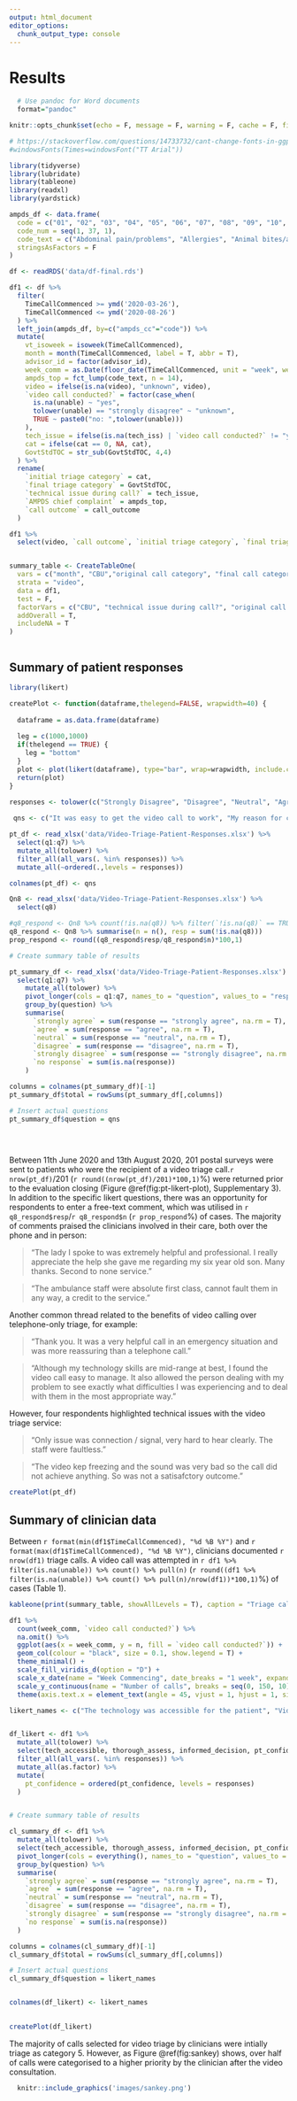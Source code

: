 ```yaml
---
output: html_document
editor_options: 
  chunk_output_type: console
---
```

# Results {-}

```r
  # Use pandoc for Word documents
  format="pandoc"

knitr::opts_chunk$set(echo = F, message = F, warning = F, cache = F, fig.align = 'center', out.width = '90%', fig.width = 10)

# https://stackoverflow.com/questions/14733732/cant-change-fonts-in-ggplot-geom-text
#windowsFonts(Times=windowsFont("TT Arial"))

library(tidyverse)
library(lubridate)
library(tableone)
library(readxl)
library(yardstick)

ampds_df <- data.frame(
  code = c("01", "02", "03", "04", "05", "06", "07", "08", "09", "10", "11", "12", "13", "14", "15", "16", "17", "18", "19", "20", "21", "22", "23", "24", "25", "26", "27", "28", "29", "30", "31", "32", "33", "34", "35", "36", "37"),
  code_num = seq(1, 37, 1),
  code_text = c("Abdominal pain/problems", "Allergies", "Animal bites/attacks", "Assault", "Back pain", "Breathing problems", "Burns", "Carbon monoxide/Inhalation/HAZMAT/CBRN", "Cardiac or respiratory arrest/death", "Chest pain", "Choking", "Covulsions/fitting", "Diabetic problems", "Drowning", "Electrocution", "Eye problems", "Falls", "Headache", "Heart problems", "Heat/cold exposure", "Haemorrhage/lacerations", "Inaccessible incident", "Overdose/poisoning", "Pregnancy/Childbirth/Miscarriage", "Psychiatric", "Sick person", "Stab/gunshot/penetrating trauma", "Stroke/TIA", "Traffic incident", "Traumatic injuries", "Unconscious", "Unknown problem", "Transfer", "ACN", "Health Care Professional Admission", "Pandemic", "Interfacility"),
  stringsAsFactors = F
)

df <- readRDS('data/df-final.rds')

df1 <- df %>%
  filter(
    TimeCallCommenced >= ymd('2020-03-26'),
    TimeCallCommenced <= ymd('2020-08-26')            
  ) %>%
  left_join(ampds_df, by=c("ampds_cc"="code")) %>%
  mutate(
    vt_isoweek = isoweek(TimeCallCommenced),
    month = month(TimeCallCommenced, label = T, abbr = T),
    advisor_id = factor(advisor_id),
    week_comm = as.Date(floor_date(TimeCallCommenced, unit = "week", week_start = 1)),
    ampds_top = fct_lump(code_text, n = 14),
    video = ifelse(is.na(video), "unknown", video),
    `video call conducted?` = factor(case_when(
      is.na(unable) ~ "yes",
      tolower(unable) == "strongly disagree" ~ "unknown",
      TRUE ~ paste0("no: ",tolower(unable)))
    ),
    tech_issue = ifelse(is.na(tech_iss) | `video call conducted?` != "yes", "No", "Yes"),
    cat = ifelse(cat == 0, NA, cat),
    GovtStdTOC = str_sub(GovtStdTOC, 4,4)
  ) %>%
  rename(
    `initial triage category` = cat,
    `final triage category` = GovtStdTOC,
    `technical issue during call?` = tech_issue,
    `AMPDS chief complaint` = ampds_top,
    `call outcome` = call_outcome
  )

df1 %>%
  select(video, `call outcome`, `initial triage category`, `final triage category`, `AMPDS chief complaint`, `video call conducted?`, `technical issue during call?`) %>% saveRDS('data/sankey_df.rds')


summary_table <- CreateTableOne(
  vars = c("month", "CBU","original call category", "final call category", "age", "sex", "video call conducted?", "technical issue during call?", "AMPDS chief complaint", "call outcome"),
  strata = "video",
  data = df1, 
  test = F,
  factorVars = c("CBU", "technical issue during call?", "original call category", "final call category", "AMPDS chief complaint", "sex", "month", "video call conducted?", "call outcome"),
  addOverall = T,
  includeNA = T
)



```

## Summary of patient responses

```r

library(likert)

createPlot <- function(dataframe,thelegend=FALSE, wrapwidth=40) {
  
  dataframe = as.data.frame(dataframe)
  
  leg = c(1000,1000)
  if(thelegend == TRUE) {
    leg = "bottom"
  }
  plot <- plot(likert(dataframe), type="bar", wrap=wrapwidth, include.center=T, plot.percents=F,plot.percent.low=T, plot.percent.high=T, plot.percent.neutral=T, legend.position=leg, colors=c('#CC0016','#F6A57F','#DFDFDF','#90C5DF','#0070B2')) 
  return(plot)
}

responses <- tolower(c("Strongly Disagree", "Disagree", "Neutral", "Agree", "Strongly Agree"))
 
 qns <- c("It was easy to get the video call to work", "My reason for calling was appropriate to be assess by video call", "The clinician I spoke with on the video call had a professional manner", "The clinician I spoke with supported me to use the video call technology", "Compared to telephone alone, the video call allowed me to express all my needs in a better way", "I was happy with the plan agreeed at the end of the video call", "Overall, I was satisfied with the video call")

pt_df <- read_xlsx('data/Video-Triage-Patient-Responses.xlsx') %>%
  select(q1:q7) %>%
  mutate_all(tolower) %>%
  filter_all(all_vars(. %in% responses)) %>%
  mutate_all(~ordered(.,levels = responses))

colnames(pt_df) <- qns

Qn8 <- read_xlsx('data/Video-Triage-Patient-Responses.xlsx') %>%
  select(q8)

#q8_respond <- Qn8 %>% count(!is.na(q8)) %>% filter(`!is.na(q8)` == TRUE) %>% pull(n)
q8_respond <- Qn8 %>% summarise(n = n(), resp = sum(!is.na(q8)))
prop_respond <- round((q8_respond$resp/q8_respond$n)*100,1)

# Create summary table of results

pt_summary_df <- read_xlsx('data/Video-Triage-Patient-Responses.xlsx') %>%
  select(q1:q7) %>%
    mutate_all(tolower) %>%
    pivot_longer(cols = q1:q7, names_to = "question", values_to = "response") %>%
    group_by(question) %>%
    summarise(
      `strongly agree` = sum(response == "strongly agree", na.rm = T),
      `agree` = sum(response == "agree", na.rm = T),
      `neutral` = sum(response == "neutral", na.rm = T),
      `disagree` = sum(response == "disagree", na.rm = T),
      `strongly disagree` = sum(response == "strongly disagree", na.rm = T),
      `no response` = sum(is.na(response))
    )

columns = colnames(pt_summary_df)[-1]
pt_summary_df$total = rowSums(pt_summary_df[,columns])

# Insert actual questions
pt_summary_df$question = qns
  

 
```

Between 11th June 2020 and 13th August 2020, 201 postal surveys were sent to patients who were the recipient of a video triage call.`r nrow(pt_df)`/201 (`r round((nrow(pt_df)/201)*100,1)`%) were returned prior to the evaluation closing (Figure \@ref(fig:pt-likert-plot), Supplementary 3). In addition to the specific likert questions, there was an opportunity for respondents to enter a free-text comment, which was utilised in `r q8_respond$resp`/`r q8_respond$n` (`r prop_respond`%) of cases. The majority of comments praised the clinicians involved in their care, both over the phone and in person:

>"The lady I spoke to was extremely helpful and professional. I really appreciate the help she gave me regarding my six year old son. Many thanks. Second to none service."

>"The ambulance staff were absolute first class, cannot fault them in any way, a credit to the service." 

Another common thread related to the benefits of video calling over telephone-only triage, for example:

>"Thank you. It was a very helpful call in an emergency situation and was more reassuring than a telephone call." 

>"Although my technology skills are mid-range at best, I found the video call easy to manage. It also allowed the person dealing with my problem to see exactly what difficulties I was experiencing and to deal with them in the most appropriate way."

However, four respondents highlighted technical issues with the video triage service:

>"Only issue was connection / signal, very hard to hear clearly. The staff were faultless." 

>"The video kep freezing and the sound was very bad so the call did not achieve anything. So was not a satisafctory outcome."


 
```r

createPlot(pt_df)

```

## Summary of clinician data

Between `r format(min(df1$TimeCallCommenced), "%d %B %Y")` and `r format(max(df1$TimeCallCommenced), "%d %B %Y")`, clinicians documented `r nrow(df1)` triage calls. A video call was attempted in `r df1 %>% filter(is.na(unable)) %>% count() %>% pull(n)` (`r round((df1 %>% filter(is.na(unable)) %>% count() %>% pull(n)/nrow(df1))*100,1)`%) of cases (Table 1).

```r

kableone(print(summary_table, showAllLevels = T), caption = "Triage calls undertaken by clinicians")

```



```r

df1 %>%
  count(week_comm, `video call conducted?`) %>%
  na.omit() %>%
  ggplot(aes(x = week_comm, y = n, fill = `video call conducted?`)) +
  geom_col(colour = "black", size = 0.1, show.legend = T) +
  theme_minimal() +
  scale_fill_viridis_d(option = "D") + 
  scale_x_date(name = "Week Commencing", date_breaks = "1 week", expand = c(0,0)) +
  scale_y_continuous(name = "Number of calls", breaks = seq(0, 150, 10), labels = seq(0, 150, 10), expand = c(0,0)) +
  theme(axis.text.x = element_text(angle = 45, vjust = 1, hjust = 1, size = 10), axis.title.x = element_text(vjust = -2), plot.margin = unit(c(1,1,1,1), "cm"))

```



```r

likert_names <- c("The technology was accessible for the patient", "Video triage enable me to make a more thorough assessment of patient needs compared to telephone alone", "Video triage enabled me to make more informed clinical decision making compared to telephone alone", "The patient had confidence in the care plan", "Video triage supported improved holistic patient care (physical, social and emotional needs) compared to telephone alone")


df_likert <- df1 %>%
  mutate_all(tolower) %>%
  select(tech_accessible, thorough_assess, informed_decision, pt_confidence, holistic_care) %>%
  filter_all(all_vars(. %in% responses)) %>%
  mutate_all(as.factor) %>%
  mutate(
    pt_confidence = ordered(pt_confidence, levels = responses)
  )


# Create summary table of results

cl_summary_df <- df1 %>%
  mutate_all(tolower) %>%
  select(tech_accessible, thorough_assess, informed_decision, pt_confidence, holistic_care) %>%
  pivot_longer(cols = everything(), names_to = "question", values_to = "response") %>%
  group_by(question) %>%
  summarise(
    `strongly agree` = sum(response == "strongly agree", na.rm = T),
    `agree` = sum(response == "agree", na.rm = T),
    `neutral` = sum(response == "neutral", na.rm = T),
    `disagree` = sum(response == "disagree", na.rm = T),
    `strongly disagree` = sum(response == "strongly disagree", na.rm = T),
    `no response` = sum(is.na(response))
  )

columns = colnames(cl_summary_df)[-1]
cl_summary_df$total = rowSums(cl_summary_df[,columns])

# Insert actual questions
cl_summary_df$question = likert_names


colnames(df_likert) <- likert_names
  

createPlot(df_likert)


```

The majority of calls selected for video triage by clinicians were intially triage as category 5. However, as Figure \@ref(fig:sankey) shows, over half of calls were categorised to a higher priority by the clinician after the video consultation.

```r

  knitr::include_graphics('images/sankey.png')

```